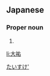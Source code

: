 ==Japanese==
{{ja-kanjitab|大|祐}}

===Proper noun===
{{ja-pos|proper|だいすけ}}

# {{given name|male|lang=ja}}

[[Category:Japanese male given names|たいすけ']]

[[li:大祐]]